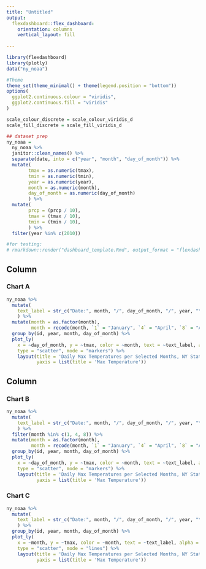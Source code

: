 ```yaml
---
title: "Untitled"
output: 
  flexdashboard::flex_dashboard:
    orientation: columns
    vertical_layout: fill
    
---
```


```r
library(flexdashboard)
library(plotly)
data("ny_noaa")

#Theme
theme_set(theme_minimal() + theme(legend.position = "bottom"))
options(
  ggplot2.continuous.colour = "viridis",
  ggplot2.continuous.fill = "viridis"
)

scale_colour_discrete = scale_colour_viridis_d
scale_fill_discrete = scale_fill_viridis_d

## dataset prep
ny_noaa =
  ny_noaa %>% 
  janitor::clean_names() %>% 
  separate(date, into = c("year", "month", "day_of_month")) %>% 
  mutate(
        tmax = as.numeric(tmax),
        tmin = as.numeric(tmin),
        year = as.numeric(year),
        month = as.numeric(month),
        day_of_month = as.numeric(day_of_month)
        ) %>% 
  mutate(
        prcp = (prcp / 10),
        tmax = (tmax / 10),
        tmin = (tmin / 10),
        ) %>% 
  filter(year %in% c(2010))

#for testing:
# rmarkdown::render("dashboard_template.Rmd", output_format = "flexdashboard::flex_dashboard")

```



Column {data-width=650}
-----------------------------------------------------------------------

### Chart A

```r
ny_noaa %>% 
  mutate(
    text_label = str_c("Date:", month, "/", day_of_month, "/", year, "\nMax Temperature:", tmax)
    ) %>% 
  mutate(month = as.factor(month),
         month = recode(month, `1` = "January", `4` = "April", `8` = "August")) %>% 
  group_by(id, year, month, day_of_month) %>%
  plot_ly(
    x = ~day_of_month, y = ~tmax, color = ~month, text = ~text_label, alpha = 0.5,
    type = "scatter", mode = "markers") %>% 
    layout(title = 'Daily Max Temperatures per Selected Months, NY State, 2010',
           yaxis = list(title = 'Max Temperature'))
```

Column {data-width=350}
-----------------------------------------------------------------------

### Chart B

```r
ny_noaa %>% 
  mutate(
    text_label = str_c("Date:", month, "/", day_of_month, "/", year, "\nMax Temperature:", tmax)
    ) %>% 
  filter(month %in% c(1, 4, 8)) %>% 
  mutate(month = as.factor(month),
         month = recode(month, `1` = "January", `4` = "April", `8` = "August")) %>% 
  group_by(id, year, month, day_of_month) %>%
  plot_ly(
    x = ~day_of_month, y = ~tmax, color = ~month, text = ~text_label, alpha = 0.5,
    type = "scatter", mode = "markers") %>% 
    layout(title = 'Daily Max Temperatures per Selected Months, NY State, 2010',
           yaxis = list(title = 'Max Temperature'))
```

### Chart C

```r
ny_noaa %>% 
  mutate(
    text_label = str_c("Date:", month, "/", day_of_month, "/", year, "\nMax Temperature:", tmax)
    ) %>% 
  group_by(id, year, month, day_of_month) %>%
  plot_ly(
    x = ~month, y = ~tmax, color = ~month, text = ~text_label, alpha = 0.5,
    type = "scatter", mode = "lines") %>% 
    layout(title = 'Daily Max Temperatures per Selected Months, NY State, 2010',
           yaxis = list(title = 'Max Temperature'))
```



